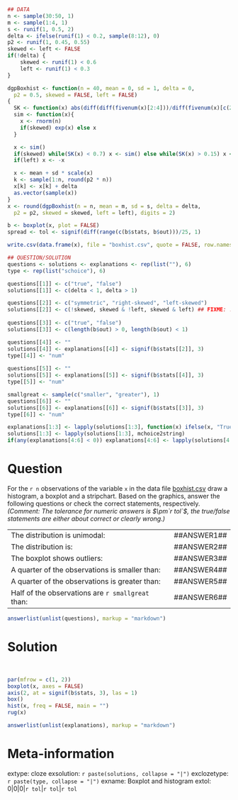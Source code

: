 ```r
## DATA
n <- sample(30:50, 1)
m <- sample(1:4, 1)
s <- runif(1, 0.5, 2)
delta <- ifelse(runif(1) < 0.2, sample(8:12), 0)
p2 <- runif(1, 0.45, 0.55)
skewed <- left <- FALSE
if(!delta) {
    skewed <- runif(1) < 0.6
    left <- runif(1) < 0.3
}

dgpBoxhist <- function(n = 40, mean = 0, sd = 1, delta = 0,
  p2 = 0.5, skewed = FALSE, left = FALSE)
{
  SK <- function(x) abs(diff(diff(fivenum(x)[2:4]))/diff(fivenum(x)[c(2, 4)]))
  sim <- function(x){
    x <- rnorm(n)
    if(skewed) exp(x) else x
  }

  x <- sim()
  if(skewed) while(SK(x) < 0.7) x <- sim() else while(SK(x) > 0.15) x <- sim()
  if(left) x <- -x

  x <- mean + sd * scale(x)
  k <- sample(1:n, round(p2 * n))
  x[k] <- x[k] + delta
  as.vector(sample(x))
}
x <- round(dgpBoxhist(n = n, mean = m, sd = s, delta = delta, 
  p2 = p2, skewed = skewed, left = left), digits = 2)

b <- boxplot(x, plot = FALSE)
spread <- tol <- signif(diff(range(c(b$stats, b$out)))/25, 1)

write.csv(data.frame(x), file = "boxhist.csv", quote = FALSE, row.names = FALSE)

## QUESTION/SOLUTION
questions <- solutions <- explanations <- rep(list(""), 6)
type <- rep(list("schoice"), 6)

questions[[1]] <- c("true", "false")
solutions[[1]] <- c(delta < 1, delta > 1)

questions[[2]] <- c("symmetric", "right-skewed", "left-skewed")
solutions[[2]] <- c(!skewed, skewed & !left, skewed & left) ## FIXME: !skewed -> !skewed | delta ?
    
questions[[3]] <- c("true", "false")
solutions[[3]] <- c(length(b$out) > 0, length(b$out) < 1)

questions[[4]] <- ""
solutions[[4]] <- explanations[[4]] <- signif(b$stats[[2]], 3)
type[[4]] <- "num"
    
questions[[5]] <- ""
solutions[[5]] <- explanations[[5]] <- signif(b$stats[[4]], 3)
type[[5]] <- "num"

smallgreat <- sample(c("smaller", "greater"), 1)
questions[[6]] <- ""
solutions[[6]] <- explanations[[6]] <- signif(b$stats[[3]], 3)
type[[6]] <- "num"

explanations[1:3] <- lapply(solutions[1:3], function(x) ifelse(x, "True", "False"))
solutions[1:3] <- lapply(solutions[1:3], mchoice2string)
if(any(explanations[4:6] < 0)) explanations[4:6] <- lapply(solutions[4:6], function(x) paste("$", x, "$", sep = ""))
```


Question
========
For the `r n` observations of the variable `x` in the data file
[boxhist.csv](boxhist.csv) draw a histogram, a boxplot and a stripchart.
Based on the graphics, answer the following questions or check the correct
statements, respectively. _(Comment: The tolerance for numeric answers is
$\pm`r tol`$, the true/false statements are either about correct or clearly wrong.)_

|                                                   |                 |
|:--------------------------------------------------|:----------------|
| The distribution is unimodal: 		    | \#\#ANSWER1\#\# |
| The distribution is:  			    | \#\#ANSWER2\#\# |
| The boxplot shows outliers:			    | \#\#ANSWER3\#\# |
| A quarter of the observations is smaller than:    | \#\#ANSWER4\#\# |
| A quarter of the observations is greater than:    | \#\#ANSWER5\#\# |
| Half of the observations are `r smallgreat` than: | \#\#ANSWER6\#\# |

```r
answerlist(unlist(questions), markup = "markdown")
```


Solution
========
\
```r
par(mfrow = c(1, 2))
boxplot(x, axes = FALSE)
axis(2, at = signif(b$stats, 3), las = 1)
box()
hist(x, freq = FALSE, main = "")
rug(x)
```

```r
answerlist(unlist(explanations), markup = "markdown")
```


Meta-information
================
extype: cloze
exsolution: `r paste(solutions, collapse = "|")`
exclozetype: `r paste(type, collapse = "|")`
exname: Boxplot and histogram
extol: 0|0|0|`r tol`|`r tol`|`r tol`

